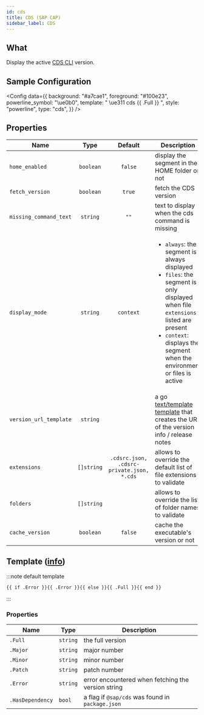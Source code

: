 ```yaml
---
id: cds
title: CDS (SAP CAP)
sidebar_label: CDS
---
```


## What

Display the active [CDS CLI][sap-cap-cds] version.

## Sample Configuration


<Config
  data={{
    background: "#a7cae1",
    foreground: "#100e23",
    powerline_symbol: "\ue0b0",
    template: " \ue311 cds {{ .Full }} ",
    style: "powerline",
    type: "cds",
  }}
/>

## Properties

| Name                   | Type       | Default                                   | Description                                                                                                                                                                                                                          |
| ---------------------- | :--------: | :---------------------------------------: | ------------------------------------------------------------------------------------------------------------------------------------------------------------------------------------------------------------------------------------ |
| `home_enabled`         | `boolean`  | `false`                                   | display the segment in the HOME folder or not                                                                                                                                                                                        |
| `fetch_version`        | `boolean`  | `true`                                    | fetch the CDS version                                                                                                                                                                                                                |
| `missing_command_text` | `string`   | `""`                                      | text to display when the cds command is missing                                                                                                                                                                                      |
| `display_mode`         | `string`   | `context`                                 | <ul><li>`always`: the segment is always displayed</li><li>`files`: the segment is only displayed when file `extensions` listed are present</li><li>`context`: displays the segment when the environment or files is active</li></ul> |
| `version_url_template` | `string`   |                                           | a go [text/template][go-text-template] [template][templates] that creates the URL of the version info / release notes                                                                                                                |
| `extensions`           | `[]string` | `.cdsrc.json, .cdsrc-private.json, *.cds` | allows to override the default list of file extensions to validate                                                                                                                                                                   |
| `folders`              | `[]string` |                                           | allows to override the list of folder names to validate                                                                                                                                                                              |
| `cache_version`        | `boolean`  | `false`                                   | cache the executable's version or not                                                                                                                                                                                                |

## Template ([info][templates])

:::note default template

```template
{{ if .Error }}{{ .Error }}{{ else }}{{ .Full }}{{ end }}
```

:::

### Properties

| Name             | Type     | Description                                        |
| ---------------- | -------- | -------------------------------------------------- |
| `.Full`          | `string` | the full version                                   |
| `.Major`         | `string` | major number                                       |
| `.Minor`         | `string` | minor number                                       |
| `.Patch`         | `string` | patch number                                       |
| `.Error`         | `string` | error encountered when fetching the version string |
| `.HasDependency` | `bool`   | a flag if `@sap/cds` was found in `package.json`   |

[go-text-template]: https://golang.org/pkg/text/template/
[templates]: configuration/templates.mdx
[sap-cap-cds]: https://cap.cloud.sap/docs/tools/#command-line-interface-cli
